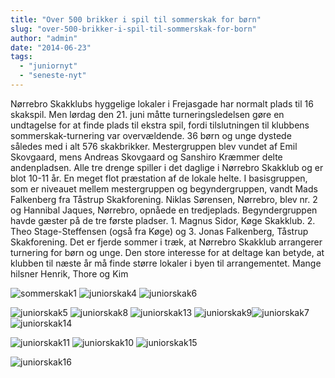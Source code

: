 ```yaml
---
title: "Over 500 brikker i spil til sommerskak for børn"
slug: "over-500-brikker-i-spil-til-sommerskak-for-born"
author: "admin"
date: "2014-06-23"
tags: 
  - "juniornyt"
  - "seneste-nyt"
---
```


Nørrebro Skakklubs hyggelige lokaler i Frejasgade har normalt plads til 16 skakspil. Men lørdag den 21. juni måtte turneringsledelsen gøre en undtagelse for at finde plads til ekstra spil, fordi tilslutningen til klubbens sommerskak-turnering var overvældende. 36 børn og unge dystede således med i alt 576 skakbrikker. Mestergruppen blev vundet af Emil Skovgaard, mens Andreas Skovgaard og Sanshiro Kræmmer delte andenpladsen. Alle tre drenge spiller i det daglige i Nørrebro Skakklub og er blot 10-11 år. En meget flot præstation af de lokale helte. I basisgruppen, som er niveauet mellem mestergruppen og begyndergruppen, vandt Mads Falkenberg fra Tåstrup Skakforening. Niklas Sørensen, Nørrebro, blev nr. 2 og Hannibal Jaques, Nørrebro, opnåede en tredjeplads. Begyndergruppen havde gæster på de tre første pladser. 1. Magnus Sidor, Køge Skakklub. 2. Theo Stage-Steffensen (også fra Køge) og 3. Jonas Falkenberg, Tåstrup Skakforening. Det er fjerde sommer i træk, at Nørrebro Skakklub arrangerer turnering for børn og unge. Den store interesse for at deltage kan betyde, at klubben til næste år må finde større lokaler i byen til arrangementet. Mange hilsner Henrik, Thore og Kim

![sommerskak1](/images/sommerskak1-300x179.jpg) ![juniorskak4](/images/juniorskak4-300x201.jpg) ![juniorskak6](/images/juniorskak6-300x212.jpg)

![juniorskak5](/images/juniorskak5-300x164.jpg) ![juniorskak8](/images/juniorskak8-300x173.jpg) ![juniorskak13](/images/juniorskak13-300x262.jpg) ![juniorskak9](/images/juniorskak9-300x152.jpg)![juniorskak7](/images/juniorskak7-300x140.jpg)![juniorskak14](/images/juniorskak14-300x178.jpg)

![juniorskak11](/images/juniorskak11-300x219.jpg) ![juniorskak10](/images/juniorskak10-300x208.jpg) ![juniorskak15](/images/juniorskak15-300x225.jpg)

![juniorskak16](/images/juniorskak16-236x300.jpg)
